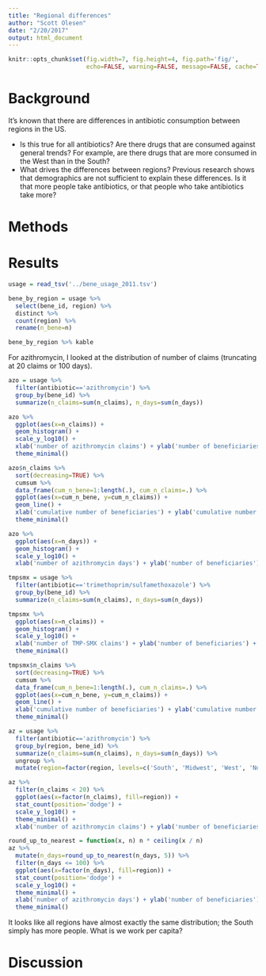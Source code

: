 ```yaml
---
title: "Regional differences"
author: "Scott Olesen"
date: "2/20/2017"
output: html_document
---
```


```r
knitr::opts_chunk$set(fig.width=7, fig.height=4, fig.path='fig/',
                      echo=FALSE, warning=FALSE, message=FALSE, cache=TRUE)
```

# Background

It's known that there are differences in antibiotic consumption between regions in the US.

- Is this true for all antibiotics? Are there drugs that are consumed against general trends? For example, are there drugs that are more consumed in the West than in the South?
- What drives the differences between regions? Previous research shows that demographics are not sufficient to explain these differences. Is it that more people take antibiotics, or that people who take antibiotics take more?

# Methods

# Results

```r
usage = read_tsv('../bene_usage_2011.tsv')
```

```r
bene_by_region = usage %>%
  select(bene_id, region) %>%
  distinct %>%
  count(region) %>%
  rename(n_bene=n)

bene_by_region %>% kable
```

For azithromycin, I looked at the distribution of number of claims (truncating at 20 claims or 100 days).

```r
azo = usage %>%
  filter(antibiotic=='azithromycin') %>%
  group_by(bene_id) %>%
  summarize(n_claims=sum(n_claims), n_days=sum(n_days))

azo %>%
  ggplot(aes(x=n_claims)) +
  geom_histogram() +
  scale_y_log10() +
  xlab('number of azithromycin claims') + ylab('number of beneficiaries') +
  theme_minimal()

azo$n_claims %>%
  sort(decreasing=TRUE) %>%
  cumsum %>%
  data_frame(cum_n_bene=1:length(.), cum_n_claims=.) %>%
  ggplot(aes(x=cum_n_bene, y=cum_n_claims)) +
  geom_line() +
  xlab('cumulative number of beneficiaries') + ylab('cumulative number of azithromycin claims') +
  theme_minimal()

azo %>%
  ggplot(aes(x=n_days)) +
  geom_histogram() +
  scale_y_log10() +
  xlab('number of azithromycin days') + ylab('number of beneficiaries')
```

```r
tmpsmx = usage %>%
  filter(antibiotic=='trimethoprim/sulfamethoxazole') %>%
  group_by(bene_id) %>%
  summarize(n_claims=sum(n_claims), n_days=sum(n_days))

tmpsmx %>%
  ggplot(aes(x=n_claims)) +
  geom_histogram() +
  scale_y_log10() +
  xlab('number of TMP-SMX claims') + ylab('number of beneficiaries') +
  theme_minimal()

tmpsmx$n_claims %>%
  sort(decreasing=TRUE) %>%
  cumsum %>%
  data_frame(cum_n_bene=1:length(.), cum_n_claims=.) %>%
  ggplot(aes(x=cum_n_bene, y=cum_n_claims)) +
  geom_line() +
  xlab('cumulative number of beneficiaries') + ylab('cumulative number of TMP-SMX claims') +
  theme_minimal()
```

```r
az = usage %>%
  filter(antibiotic=='azithromycin') %>%
  group_by(region, bene_id) %>%
  summarize(n_claims=sum(n_claims), n_days=sum(n_days)) %>%
  ungroup %>%
  mutate(region=factor(region, levels=c('South', 'Midwest', 'West', 'Northeast'), ordered=TRUE))

az %>%
  filter(n_claims < 20) %>%
  ggplot(aes(x=factor(n_claims), fill=region)) +
  stat_count(position='dodge') +
  scale_y_log10() +
  theme_minimal() +
  xlab('number of azithromycin claims') + ylab('number of beneficiaries')

round_up_to_nearest = function(x, n) n * ceiling(x / n)
az %>%
  mutate(n_days=round_up_to_nearest(n_days, 5)) %>%
  filter(n_days <= 100) %>%
  ggplot(aes(x=factor(n_days), fill=region)) +
  stat_count(position='dodge') +
  scale_y_log10() +
  theme_minimal() +
  xlab('number of azithromycin days') + ylab('number of beneficiaries') +
  theme_minimal()
```

It looks like all regions have almost exactly the same distribution; the South simply has more people. What is we work per capita?

# Discussion